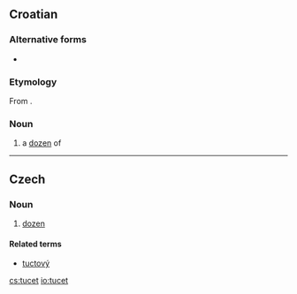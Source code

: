 ==Croatian==

===Alternative forms===
* {{l|hr|tuce}}

===Etymology===
From {{etyl|de|hr}} {{term|Dutzend|lang=de}}.

===Noun===
{{hr-noun|m}}

# a [[dozen]] of

----

==Czech==

===Noun===
{{cs-noun|g=m}}

# [[dozen]]

====Related terms====
* [[tuctový]]

[[cs:tucet]]
[[io:tucet]]